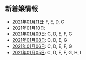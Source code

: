 新着嬢情報
----

- [2021年01月11日](/new/2021-01-11): F, E, D, C
- [2021年01月10日](/new/2021-01-10): 
- [2021年01月09日](/new/2021-01-09): C, D, E, F, G
- [2021年01月08日](/new/2021-01-08): C, D, E, G
- [2021年01月06日](/new/2021-01-06): C, D, E, F, G
- [2021年01月05日](/new/2021-01-05): C, D, E, F, G, H, I

